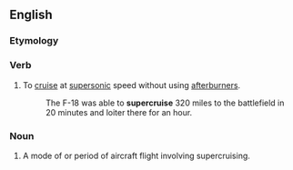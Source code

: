==English==

===Etymology===
{{prefix|en|super|cruise}}

===Verb===
{{en-verb|supercruis}}

# {{lb|en|aeronautics}} To [[cruise]] at [[supersonic]] speed without using [[afterburners]].
#: The F-18 was able to '''supercruise''' 320 miles to the battlefield in 20 minutes and loiter there for an hour.

===Noun===
{{en-noun}}

# {{lb|en|aeronautics}} A mode of or period of aircraft flight involving supercruising.